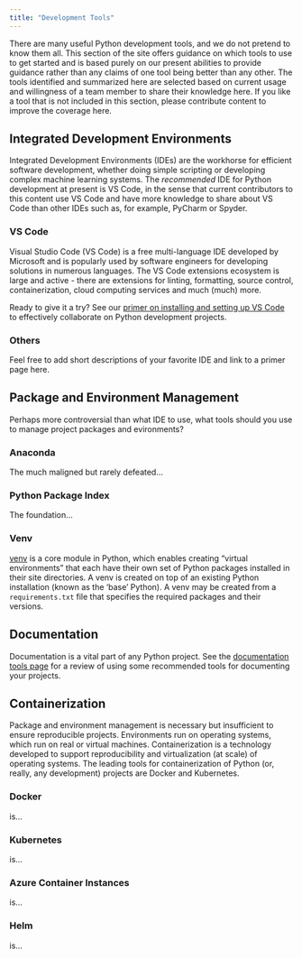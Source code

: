 ```yaml
---
title: "Development Tools"
---
```


There are many useful Python development tools, and we do not pretend to know them all. This section of the site offers guidance on which tools to use to get started and is based purely on our present abilities to provide guidance rather than any claims of one tool being better than any other. The tools identified and summarized here are selected based on current usage and willingness of a team member to share their knowledge here. If you like a tool that is not included in this section, please contribute content to improve the coverage here.

## Integrated Development Environments
Integrated Development Environments (IDEs) are the workhorse for efficient software development, whether doing simple scripting or developing complex machine learning systems. The *recommended* IDE for Python development at present is VS Code, in the sense that current contributors to this content use VS Code and have more knowledge to share about VS Code than other IDEs such as, for example, PyCharm or Spyder. 

### VS Code
Visual Studio Code (VS Code) is a free multi-language IDE developed by Microsoft and is popularly used by software engineers for developing solutions in numerous languages. The VS Code extensions ecosystem is large and active - there are extensions for linting, formatting, source control, containerization, cloud computing services and much (much) more.

Ready to give it a try? See our [primer on installing and setting up VS Code](tools/vscode_primer.qmd) to effectively collaborate on Python development projects. 

### Others
Feel free to add short descriptions of your favorite IDE and link to a primer page here.

## Package and Environment Management
Perhaps more controversial than what IDE to use, what tools should you use to manage project packages and evironments?

### Anaconda
The much maligned but rarely defeated...

### Python Package Index
The foundation...

### Venv
[venv](https://docs.python.org/3/library/venv.html) is a core module in Python, which enables creating "virtual environments" that each have their own set of Python packages installed in their site directories. A venv is created on top of an existing Python installation (known as the 'base' Python). A venv may be created from a `requirements.txt` file that specifies the required packages and their versions.

## Documentation
Documentation is a vital part of any Python project. See the [documentation tools page](tools/documentation.qmd) for a review of using some recommended tools for documenting your projects.

## Containerization
Package and environment management is necessary but insufficient to ensure reproducible projects. Environments run on operating systems, which run on real or virtual machines. Containerization is a technology developed to support reproducibility and virtualization (at scale) of operating systems. The leading tools for containerization of Python (or, really, any development) projects are Docker and Kubernetes. 

### Docker
is...

### Kubernetes
is... 

### Azure Container Instances
is...

### Helm
is...

